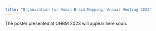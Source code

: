 ```yaml
---
title: "Organization for Human Brain Mapping, Annual Meeting 2023"
---
```


The poster presented at OHBM 2023 will appear here soon.
